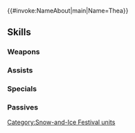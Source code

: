 {{#invoke:NameAbout|main|Name=Thea}}{{HeroPage Tabs}}
{{Hero Infobox
|Name=Thea
|Title=Wings of Winter
|WeaponType=Red Sword
|MoveType=Flying
|Origin=Fire Emblem: The Binding Blade
|Gender=Female
|actorEN=Kayli Mills
|actorJP=村井かずさ
|artist=かかげ
|additionDate=September 5, 2024
|releaseDate=September 6, 2024
|cv1=5
|cv2=700500
|TagID=氷部族ティト
|InternalID=1138
|Properties=special
|description=A pegasus knight of Ilia. Her new mission is to participate in the festival of snow and ice. Appears in Fire Emblem: The Binding Blade.
}}
{{Stats Page
|Lv1HP=17|Lv1ATK=10|Lv1SPD=8|Lv1DEF=5|Lv1RES=15
|GRHP=50|GRATK=75|GRSPD=90|GRDEF=50|GRRES=55
}}
==Skills==
===Weapons===
{{Weapons Table
|weapon1=Iron Sword
|weapon1Default=1
|weapon1Unlock=1
|weapon2=Steel Sword
|weapon2Default=2
|weapon2Unlock=2
|weapon3=Silver Sword
|weapon3Default=4
|weapon3Unlock=3
|weapon4=Ilian Frost Blade
|weapon4Default=5
|weapon4Unlock=5
}}
===Assists===
{{Assists Table}}
===Specials===
{{Specials Table
|special1=Chilling Wind
|special1Default=4
|special1Unlock=3
|special2=Iceberg
|special2Unlock=4
}}
===Passives===
{{Passives Table
|passiveB1=Pegasus Flight 1
|passiveB2=Pegasus Flight 2
|passiveB3=Pegasus Flight 3
|passiveB4=Pegasus Rift
|passiveB1Unlock=2
|passiveB2Unlock=3
|passiveB3Unlock=4
|passiveB4Unlock=5
|passiveC1=Air Orders 1
|passiveC2=Air Orders 2
|passiveC3=Air Orders 3
|passiveC4=Air Orders 4
|passiveC1Unlock=2
|passiveC2Unlock=3
|passiveC3Unlock=4
|passiveC4Unlock=5
}}
{{Heroes Navbox}}
[[Category:Snow-and-Ice Festival units]]